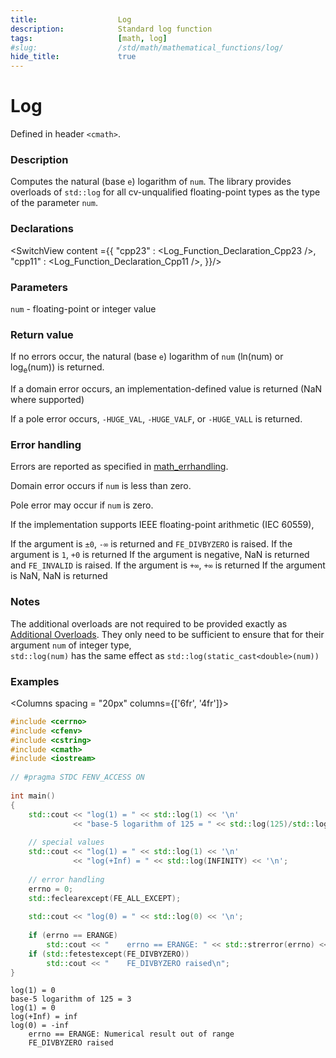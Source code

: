 ```yaml
---
title:                  Log
description:            Standard log function
tags:                   [math, log]
#slug:                  /std/math/mathematical_functions/log/
hide_title:             true
---
```




# Log
Defined in header `<cmath>`.

### Description

Computes the natural (base `e`) logarithm of <code>num</code>. The library provides overloads of `std::log` for all cv-unqualified floating-point types as the type of the parameter <code>num</code>.


### Declarations

<SwitchView content ={{
    "cpp23" : <Log_Function_Declaration_Cpp23 />,
    "cpp11" : <Log_Function_Declaration_Cpp11 />,
}}/>


### Parameters
 
 <code>num</code> - floating-point or integer value

### Return value

If no errors occur, the natural (base `e`) logarithm of <code>num</code> (ln(num) or log<sub>e</sub>(num)) is returned.

If a domain error occurs, an implementation-defined value is returned (NaN where supported)

If a pole error occurs, `-HUGE_VAL`, `-HUGE_VALF`, or `-HUGE_VALL` is returned.

### Error handling

Errors are reported as specified in <a href='/docs/std/math/math_errhandling'>math_errhandling</a>.

Domain error occurs if <code>num</code> is less than zero.

Pole error may occur if <code>num</code> is zero.

If the implementation supports IEEE floating-point arithmetic (IEC 60559),

If the argument is `±0`, `-∞` is returned and `FE_DIVBYZERO` is raised.
If the argument is `1`, `+0` is returned
If the argument is negative, NaN is returned and `FE_INVALID` is raised.
If the argument is `+∞`, `+∞` is returned
If the argument is NaN, NaN is returned

### Notes

The additional overloads are not required to be provided exactly as <a href='#declarations'>Additional Overloads</a>. 
They only need to be sufficient to ensure that for their argument <code>num</code> of integer type,  <br/>
`std::log(num)` has the same effect as `std::log(static_cast<double>(num))`


### Examples



<Columns spacing = "20px" columns={['6fr', '4fr']}>
<div>

```cpp
#include <cerrno>
#include <cfenv>
#include <cstring>
#include <cmath>
#include <iostream>
 
// #pragma STDC FENV_ACCESS ON
 
int main()
{
    std::cout << "log(1) = " << std::log(1) << '\n'
              << "base-5 logarithm of 125 = " << std::log(125)/std::log(5) << '\n';
 
    // special values
    std::cout << "log(1) = " << std::log(1) << '\n'
              << "log(+Inf) = " << std::log(INFINITY) << '\n';
 
    // error handling
    errno = 0;
    std::feclearexcept(FE_ALL_EXCEPT);
 
    std::cout << "log(0) = " << std::log(0) << '\n';
 
    if (errno == ERANGE)
        std::cout << "    errno == ERANGE: " << std::strerror(errno) << '\n';
    if (std::fetestexcept(FE_DIVBYZERO))
        std::cout << "    FE_DIVBYZERO raised\n";
}
```

</div>

<div>

```plaintext title="Possible Result"
log(1) = 0
base-5 logarithm of 125 = 3
log(1) = 0
log(+Inf) = inf
log(0) = -inf
    errno == ERANGE: Numerical result out of range
    FE_DIVBYZERO raised
```

</div>
</Columns>

